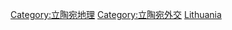{{Commonscat|International borders of Lithuania}}

[[Category:立陶宛地理|Category:立陶宛地理]]
[[Category:立陶宛外交|Category:立陶宛外交]]
[[Category:各國邊界|Lithuania]]